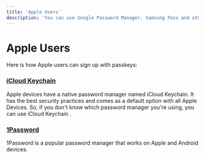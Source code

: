 ```yaml
---
title: 'Apple Users'
description: 'You can use Google Password Manager, Samsung Pass and other password managers to create passkeys.'
---
```


# Apple Users

Here is how Apple users can sign up with passkeys:

### [iCloud Keychain](./icloud-keychain)
Apple devices have a native password manager named iCloud Keychain. It has the best security practices and comes as a default option with all Apple Devices. So, if you don't know which password manager you're using, you can use iCloud Keychain .
### [1Password](./1password)
1Password is a popular password manager that works on Apple and Android devices. 
